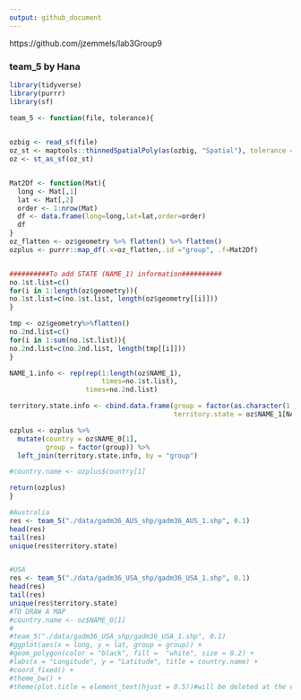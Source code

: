 ```yaml
---
output: github_document
---
```


https://github.com/jzemmels/lab3Group9


### team_5 by Hana
```r
library(tidyverse)
library(purrr)
library(sf)

team_5 <- function(file, tolerance){
  

ozbig <- read_sf(file)
oz_st <- maptools::thinnedSpatialPoly(as(ozbig, "Spatial"), tolerance = tolerance, minarea = 0.001, topologyPreserve = TRUE)
oz <- st_as_sf(oz_st)


Mat2Df <- function(Mat){
  long <- Mat[,1]
  lat <- Mat[,2]
  order <- 1:nrow(Mat)
  df <- data.frame(long=long,lat=lat,order=order)
  df
}
oz_flatten <- oz$geometry %>% flatten() %>% flatten()
ozplus <- purrr::map_df(.x=oz_flatten,.id ="group", .f=Mat2Df)


##########To add STATE (NAME_1) information##########
no.1st.list=c()
for(i in 1:length(oz$geometry)){
no.1st.list=c(no.1st.list, length(oz$geometry[[i]]))
}

tmp <- oz$geometry%>%flatten()
no.2nd.list=c()
for(i in 1:sum(no.1st.list)){
no.2nd.list=c(no.2nd.list, length(tmp[[i]]))
}

NAME_1.info <- rep(rep(1:length(oz$NAME_1),  
                       times=no.1st.list),
                   times=no.2nd.list)

territory.state.info <- cbind.data.frame(group = factor(as.character(1:length(NAME_1.info))), 
                                         territory.state = oz$NAME_1[NAME_1.info])

ozplus <- ozplus %>% 
  mutate(country = oz$NAME_0[1],
         group = factor(group)) %>%
  left_join(territory.state.info, by = "group")

#country.name <- ozplus$country[1]

return(ozplus)
}

#Australia
res <- team_5("./data/gadm36_AUS_shp/gadm36_AUS_1.shp", 0.1)
head(res)
tail(res)
unique(res$territory.state)


#USA
res <- team_5("./data/gadm36_USA_shp/gadm36_USA_1.shp", 0.1)
head(res)
tail(res)
unique(res$territory.state)
#TO DRAW A MAP
#country.name <- oz$NAME_0[1]
#
#team_5("./data/gadm36_USA_shp/gadm36_USA_1.shp", 0.1) 
#ggplot(aes(x = long, y = lat, group = group)) +
#geom_polygon(color = "black", fill =  "white", size = 0.2) +
#labs(x = "Longitude", y = "Latitude", title = country.name) +
#coord_fixed() +
#theme_bw() +
#theme(plot.title = element_text(hjust = 0.5))#will be deleted at the end
```

